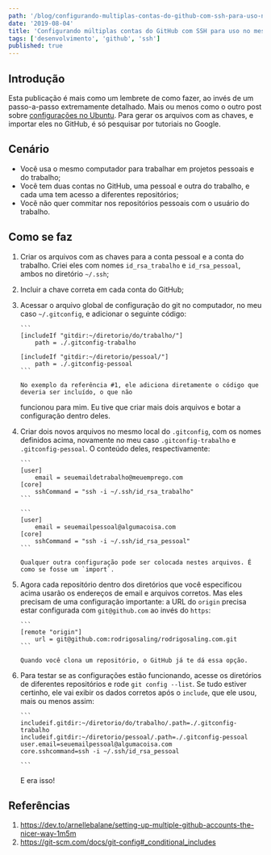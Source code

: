 ```yaml
---
path: '/blog/configurando-multiplas-contas-do-github-com-ssh-para-uso-no-mesmo-computador/'
date: '2019-08-04'
title: 'Configurando múltiplas contas do GitHub com SSH para uso no mesmo computador'
tags: ['desenvolvimento', 'github', 'ssh']
published: true
---
```


## Introdução

Esta publicação é mais como um lembrete de como fazer, ao invés de um passo-a-passo extremamente
detalhado. Mais ou menos como o outro post sobre
[configurações no Ubuntu](/blog/coisas-importantes-sobre-a-instalacao-do-ubuntu-no-meu-notebook).
Para gerar os arquivos com as chaves, e importar eles no GitHub, é só pesquisar por tutoriais no
Google.

## Cenário

- Você usa o mesmo computador para trabalhar em projetos pessoais e do trabalho;
- Você tem duas contas no GitHub, uma pessoal e outra do trabalho, e cada uma tem acesso a
  diferentes repositórios;
- Você não quer commitar nos repositórios pessoais com o usuário do trabalho.

## Como se faz

1.  Criar os arquivos com as chaves para a conta pessoal e a conta do trabalho. Criei eles com nomes
    `id_rsa_trabalho` e `id_rsa_pessoal`, ambos no diretório `~/.ssh`;
2.  Incluir a chave correta em cada conta do GitHub;
3.  Acessar o arquivo global de configuração do git no computador, no meu caso `~/.gitconfig`, e
    adicionar o seguinte código:

        ```
        [includeIf "gitdir:~/diretorio/do/trabalho/"]
            path = ./.gitconfig-trabalho

        [includeIf "gitdir:~/diretorio/pessoal/"]
            path = ./.gitconfig-pessoal
        ```

        No exemplo da referência #1, ele adiciona diretamente o código que deveria ser incluído, o que não

    funcionou para mim. Eu tive que criar mais dois arquivos e botar a configuração dentro deles.

4.  Criar dois novos arquivos no mesmo local do `.gitconfig`, com os nomes definidos acima, novamente
    no meu caso `.gitconfig-trabalho` e `.gitconfig-pessoal`. O conteúdo deles, respectivamente:

        ```
        [user]
            email = seuemaildetrabalho@meuemprego.com
        [core]
            sshCommand = "ssh -i ~/.ssh/id_rsa_trabalho"
        ```

        ```
        [user]
            email = seuemailpessoal@algumacoisa.com
        [core]
            sshCommand = "ssh -i ~/.ssh/id_rsa_pessoal"
        ```

        Qualquer outra configuração pode ser colocada nestes arquivos. É como se fosse um `import`.

5.  Agora cada repositório dentro dos diretórios que você especificou acima usarão os endereços de
    email e arquivos corretos. Mas eles precisam de uma configuração importante: a URL do `origin`
    precisa estar configurada com `git@github.com` ao invés do `https`:

        ```
        [remote "origin"]
            url = git@github.com:rodrigosaling/rodrigosaling.com.git
        ```

        Quando você clona um repositório, o GitHub já te dá essa opção.

6.  Para testar se as configurações estão funcionando, acesse os diretórios de diferentes repositórios
    e rode `git config --list`. Se tudo estiver certinho, ele vai exibir os dados corretos após o `include`,
    que ele usou, mais ou menos assim:

        ```
        includeif.gitdir:~/diretorio/do/trabalho/.path=./.gitconfig-trabalho
        includeif.gitdir:~/diretorio/pessoal/.path=./.gitconfig-pessoal
        user.email=seuemailpessoal@algumacoisa.com
        core.sshcommand=ssh -i ~/.ssh/id_rsa_pessoal

        ```

    E era isso!

## Referências

1. https://dev.to/arnellebalane/setting-up-multiple-github-accounts-the-nicer-way-1m5m
2. https://git-scm.com/docs/git-config#_conditional_includes
